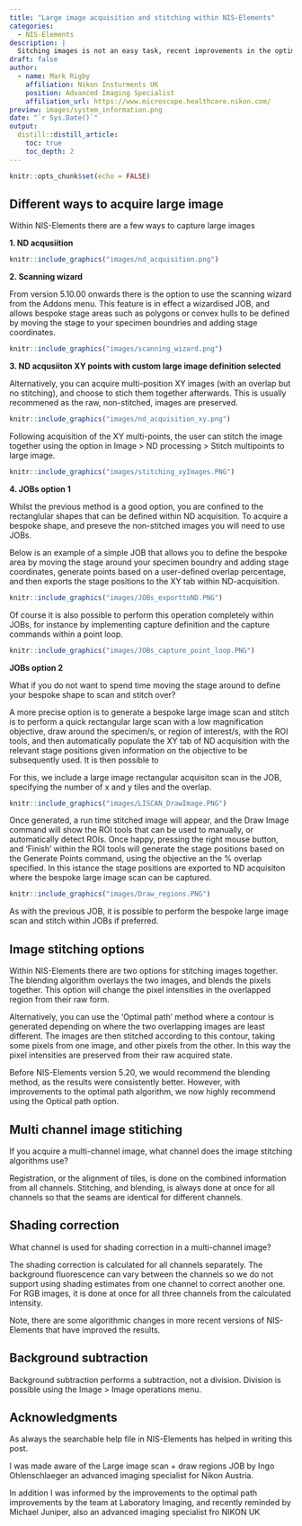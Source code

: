 ```yaml
---
title: "Large image acquisition and stitching within NIS-Elements"
categories:
  - NIS-Elements
description: |
  Sitching images is not an easy task, recent improvements in the optimal path algorithm in NIS-Elements has markedly reduced artefacts
draft: false
author:
  - name: Mark Rigby 
    affiliation: Nikon Insturments UK
    position: Advanced Imaging Specialist
    affiliation_url: https://www.microscope.healthcare.nikon.com/
preview: images/system_information.png
date: "`r Sys.Date()`"
output:
  distill::distill_article:
    toc: true
    toc_depth: 2
---
```



```r
knitr::opts_chunk$set(echo = FALSE)
```

## Different ways to acquire large image

Within NIS-Elements there are a few ways to capture large images  

**1. ND acqusiition**


```r

knitr::include_graphics("images/nd_acquisition.png")

```

**2. Scanning wizard**


From version 5.10.00 onwards there is the option to use the scanning wizard from the Addons menu. This feature is in effect a wizardised JOB, and allows bespoke stage areas such as polygons or convex hulls to be defined by moving the stage to your specimen boundries and adding stage coordinates.  

```r

knitr::include_graphics("images/scanning_wizard.png")

```

**3. ND acqusiiton XY points with custom large image definition selected**

Alternatively, you can acquire multi-position XY images (with an overlap but no stitching), and choose to stich them together afterwards. This is usually recommened as the raw, non-stitched, images are preserved. 


```r

knitr::include_graphics("images/nd_acquisition_xy.png")

```

Following acquisition of the XY multi-points, the user can stitch the image together using the option in Image > ND processing > Stitch multipoints to large image. 

```r

knitr::include_graphics("images/stitching_xyImages.PNG")

```

**4. JOBs option 1**

Whilst the previous method is a good option, you are confined to the rectanglular shapes that can be defined within ND acquisition. To acquire a bespoke shape, and preseve the non-stitched images you will need to use JOBs.  

Below is an example of a simple JOB that allows you to define the bespoke area by moving the stage around your specimen boundry and adding stage coordinates, generate points based on a user-defined overlap percentage, and then exports the stage positions to the XY tab within ND-acquisition.  


```r

knitr::include_graphics("images/JOBs_exporttoND.PNG")

```

Of course it is also possible to perform this operation completely within JOBs, for instance by implementing capture definition and the capture commands within a point loop.

```r

knitr::include_graphics("images/JOBs_capture_point_loop.PNG")

```

**JOBs option 2**

What if you do not want to spend time moving the stage around to define your bespoke shape to scan and stitch over?  

A more precise option is to generate a bespoke large image scan and stitch is to perform a quick rectangular large scan with a low magnification objective, draw around the specimen/s, or region of interest/s, with the ROI tools, and then automatically populate the XY tab of ND acquisition with the relevant stage positions given information on the objective to be subsequently used. It is then possible to 

For this, we include a large image rectangular acquisiton scan in the JOB, specifying the number of x and y tiles and the overlap.   


```r

knitr::include_graphics("images/LISCAN_DrawImage.PNG")

```


Once generated, a run time stitched image will appear, and the Draw Image command will show the ROI tools that can be used to manually, or automatically detect ROIs. Once happy, pressing the right mouse button, and 'Finish' within the ROI tools will generate the stage positions based on the Generate Points command, using the objective an the % overlap specified. In this istance the stage positions are exported to ND acquisiton where the bespoke large image scan can be captured. 


```r

knitr::include_graphics("images/Draw_regions.PNG")

```


As with the previous JOB, it is possible to perform the bespoke large image scan and stitch within JOBs if preferred.  







## Image stitching options

Within NIS-Elements there are two options for stitching images together. The blending algorithm  overlays the two images, and blends the pixels together. This option will change the pixel intensities in the overlapped region from their raw form. 

Alternatively, you can use the 'Optimal path' method where a contour is generated depending on where the two overlapping images are least different. The images are then stitched according to this contour, taking some pixels from one image, and other pixels from the other. In this way the pixel intensities are preserved from their raw acquired state.

Before NIS-Elements version 5.20, we would recommend the blending method, as the results were consistently better. However, with improvements to the optimal path algorithm, we now highly recommend using the Optical path option.




## Multi channel image stitiching

If you acquire a multi-channel image, what channel does the image stitching algorithms use?  

Registration, or the alignment of tiles, is done on the combined information from all channels. Stitching, and blending, is always done at once for all channels so that the seams are identical for different channels.  


## Shading correction

What channel is used for shading correction in a multi-channel image?  

The shading correction is calculated for all channels separately. The background fluorescence can vary between the channels so we do not support using shading estimates from one channel to correct another one. For RGB images, it is done at once for all three channels from the calculated intensity.  

Note, there are some algorithmic changes in more recent versions of NIS-Elements that have improved the results.


## Background subtraction

Background subtraction performs a subtraction, not a division. Division is possible using the Image > Image operations menu.


## Acknowledgments {.appendix}

As always the searchable help file in NIS-Elements has helped in writing this post.  

I was made aware of the Large image scan + draw regions JOB by Ingo Ohlenschlaeger an advanced imaging specialist for Nikon Austria.


In addition I was informed by the improvements to the optimal path improvements by the team at Laboratory Imaging, and recently reminded by Michael Juniper, also an advanced imaging specialist fro NIKON UK



